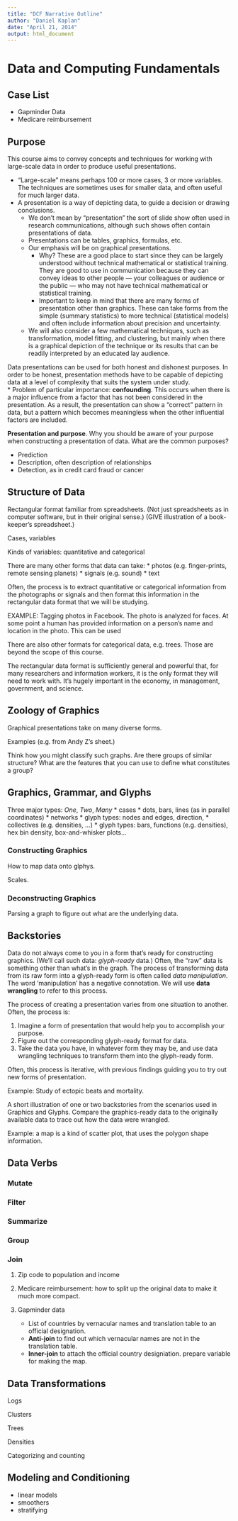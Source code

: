 ```yaml
---
title: "DCF Narrative Outline"
author: "Daniel Kaplan"
date: "April 21, 2014"
output: html_document
---
```


# Data and Computing Fundamentals

## Case List

* Gapminder Data
* Medicare reimbursement 

## Purpose

This course aims to convey concepts and techniques for working with large-scale data in order to produce useful presentations.

* "Large-scale" means perhaps 100 or more cases, 3 or more variables.  The techniques are sometimes uses for smaller data, and often useful for much larger data.
* A presentation is a way of depicting data, to guide a decision or drawing conclusions.  
    * We don't mean by "presentation" the sort of slide show often used in research communications, although such shows often contain presentations of data.
    * Presentations can be tables, graphics, formulas, etc.
    * Our emphasis will be on graphical presentations.  
        * Why?  These are a good place to start since they can be largely understood without technical mathematical or statistical training.  They are good to use in communication because they can convey ideas to other people --- your colleagues or audience or the public --- who may not have technical mathematical or statistical training. 
        * Important to keep in mind that there are many forms of presentation other than graphics.  These can take forms from the simple (summary statistics) to more technical (statistical models) and often include information about precision and uncertainty.
    * We will also consider a few mathematical techniques, such as transformation, model fitting, and clustering, but mainly when there is a graphical depiction of the technique or its results that can be readily interpreted by an educated lay audience. 
        
Data presentations can be used for both honest and dishonest purposes.  In order to be honest, presentation methods have to be capable of depicting data at a level of complexity that suits the system under study.  
* Problem of particular importance: **confounding**. This occurs when there is a major influence from a factor that has not been considered in the presentation.  As a result, the presentation can show a "correct" pattern in data, but a pattern which becomes meaningless when the other influential factors are included.

**Presentation and purpose**.  Why you should be aware of your purpose when constructing a presentation of data.  What are the common purposes?

* Prediction
* Description, often description of relationships
* Detection, as in credit card fraud or cancer
 
        
## Structure of Data

Rectangular format familiar from spreadsheets.  (Not just spreadsheets as in computer software, but in their original sense.) (GIVE illustration of a book-keeper's spreadsheet.)

Cases, variables

Kinds of variables: quantitative and categorical

There are many other forms that data can take:
* photos (e.g. finger-prints, remote sensing planets)
* signals (e.g. sound)
* text

Often, the process is to extract quantitative or categorical information from the photographs or signals and then format this information in the rectangular data format that we will be studying.

EXAMPLE: Tagging photos in Facebook.  The photo is analyzed for faces.  At some point a human has provided information on a person's name and location in the photo.  This can be used 

There are also other formats for categorical data, e.g. trees.  Those are beyond the scope of this course.  

The rectangular data format is sufficiently general and powerful that, for many researchers and information workers, it is the only format they will need to work with.  It's hugely important in the economy, in management, government, and science.


## Zoology of Graphics

Graphical presentations take on many diverse forms.

Examples (e.g. from Andy Z's sheet.)

Think how you might classify such graphs.  Are there groups of similar structure?  What are the features that you can use to define what constitutes a group?

## Graphics, Grammar, and Glyphs





Three major types: *One*, *Two*, *Many*
* cases
    * dots, bars, lines (as in parallel coordinates)
* networks
    * glyph types: nodes and edges, direction, 
* collectives (e.g. densities, ...)
    * glyph types: bars, functions (e.g. densities), hex bin density, box-and-whisker plots...

### Constructing Graphics

How to map data onto glphys.

Scales.

### Deconstructing Graphics

Parsing a graph to figure out what are the underlying data.

## Backstories

Data do not always come to you in a form that's ready for constructing graphics.  (We'll call such data: *glyph-ready* data.)  Often, the "raw" data is something other than what's in the graph.  The process of transforming data from its raw form into a glyph-ready form is often called *data manipulation*.  The word 'manipulation' has a negative connotation.  We will use **data wrangling** to refer to this process.

The process of creating a presentation varies from one situation to another.  Often, the process is:

1. Imagine a form of presentation that would help you to accomplish your purpose.
2. Figure out the corresponding glyph-ready format for data.
3. Take the data you have, in whatever form they may be, and use data wrangling techniques to transform them into the glyph-ready form.

Often, this process is iterative, with previous findings guiding you to try out new forms of presentation.

Example: Study of ectopic beats and mortality.

A short illustration of one or two backstories from the scenarios used in Graphics and Glyphs.  Compare the graphics-ready data to the originally available data to trace out how the data were wrangled.

Example: a map is a kind of scatter plot, that uses the polygon shape information.



## Data Verbs

### Mutate

### Filter

### Summarize

### Group

### Join

1. Zip code to population and income
2. Medicare reimbursement: how to split up the original data to make it much more compact.

1. Gapminder data
    * List of countries by vernacular names and translation table to an official designation.  
    * **Anti-join** to find out which vernacular names are not in the translation table. 
    * **Inner-join** to attach the official country designiation. prepare variable for making the map.
    

## Data Transformations

Logs

Clusters

Trees

Densities

Categorizing and counting

## Modeling and Conditioning 

* linear models 
* smoothers
* stratifying
